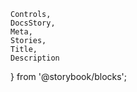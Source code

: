     Controls,
    DocsStory,
    Meta,
    Stories,
    Title,
    Description
} from '@storybook/blocks';

<Meta of={anchorStories} />

<Title of={anchorStories} />

Per [W3C](https://www.w3.org/WAI/ARIA/apg/patterns/link/), an anchor/link widget provides an interactive reference to a resource. The target resource can be either external or local, i.e., either outside or within the current page or application.

<DocsStory of={anchorStories.anchor} expanded={false} />
<Controls of={anchorStories.anchor} />

## Appearances

## Appearance Variants

## Usage

## Examples

## Accessibility

## Resources

## Target Configuration

<TargetDocs />
